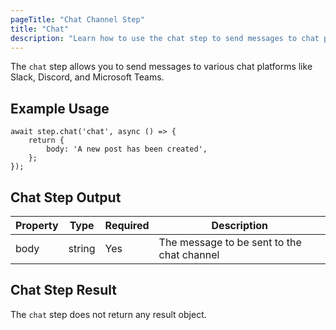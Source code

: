 ```yaml
---
pageTitle: "Chat Channel Step"
title: "Chat"
description: "Learn how to use the chat step to send messages to chat platforms like Slack, Discord, and Microsoft Teams"
---
```


The `chat` step allows you to send messages to various chat platforms like Slack, Discord, and Microsoft Teams.

## Example Usage

```tsx
await step.chat('chat', async () => {
    return {
        body: 'A new post has been created',
    };
});
```

## Chat Step Output

| Property | Type | Required | Description |
| -------- | ---- | -------- | ----------- |
| body | string | Yes | The message to be sent to the chat channel |

## Chat Step Result

The `chat` step does not return any result object.
